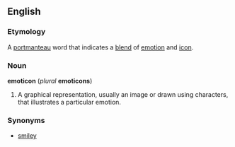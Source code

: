 ==English==
===Etymology===
A [[portmanteau]] word that indicates a [[blend]] of [[emotion]] and [[icon]].

===Noun===
'''emoticon''' (''plural'' '''emoticons''')

# A graphical representation, usually an image or drawn using characters, that illustrates a particular emotion.

===Synonyms===
* [[smiley]]